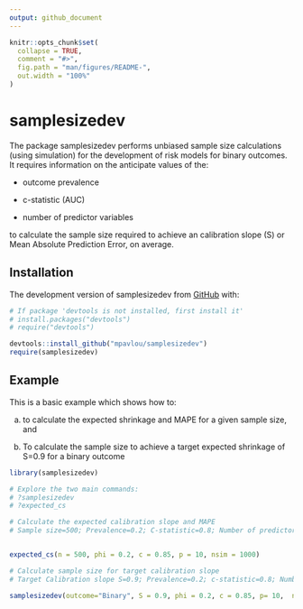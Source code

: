 ```yaml
---
output: github_document
---
```


<!-- README.md is generated from README.Rmd. Please edit that file -->

```r
knitr::opts_chunk$set(
  collapse = TRUE,
  comment = "#>",
  fig.path = "man/figures/README-",
  out.width = "100%"
)
```

# samplesizedev

<!-- badges: start -->
<!-- badges: end -->

The package samplesizedev performs unbiased sample size calculations (using simulation) for the development of risk models for binary outcomes. It requires information on the anticipate values of the:

* outcome prevalence

* c-statistic (AUC)

* number of predictor variables

to calculate the sample size required to achieve an calibration slope (S) or Mean Absolute Prediction Error, on average. 


## Installation

The development version of samplesizedev from [GitHub](https://github.com/) with:

``` r
# If package 'devtools is not installed, first install it'
# install.packages("devtools")
# require("devtools")

devtools::install_github("mpavlou/samplesizedev")
require(samplesizedev)
```

## Example

This is a basic example which shows how to:

a) to calculate the expected shrinkage and MAPE for a given sample size, and 

b) To calculate the sample size to achieve a target expected shrinkage of S=0.9 for a binary outcome

```r
library(samplesizedev)

# Explore the two main commands:
# ?samplesizedev
# ?expected_cs

# Calculate the expected calibration slope and MAPE
# Sample size=500; Prevalence=0.2; C-statistic=0.8; Number of predictors=10; 


expected_cs(n = 500, phi = 0.2, c = 0.85, p = 10, nsim = 1000)

# Calculate sample size for target calibration slope
# Target Calibration slope S=0.9; Prevalence=0.2; c-statistic=0.8; Number of predictors=10; 

samplesizedev(outcome="Binary", S = 0.9, phi = 0.2, c = 0.85, p= 10,  nsim = 1000)


```

